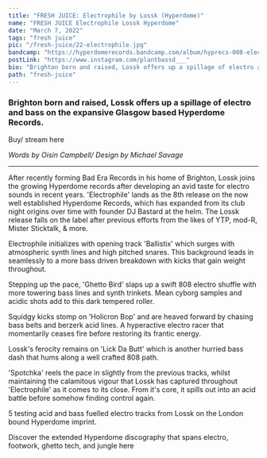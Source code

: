 ---
title: "FRESH JUICE: Electrophile by Lossk (Hyperdome)"
name: "FRESH JUICE Electrophile Lossk Hyperdome"
date: "March 7, 2022"
tags: "fresh juice"
pic: "/fresh-juice/22-electrophile.jpg"
bandcamp: "https://hyperdomerecords.bandcamp.com/album/hyprecs-008-electrophile"
postLink: "https://www.instagram.com/plantbassd___"
bio: "Brighton born and raised, Lossk offers up a spillage of electro and bass on the expansive Glasgow based Hyperdome Records"
path: "fresh-juice"
---

### Brighton born and raised, Lossk offers up a spillage of electro and bass on the expansive Glasgow based Hyperdome Records.

Buy/ stream here <HoverLink url="hyperdomerecords.bandcamp.com/album/hyprecs-008-electrophile" external inline />

<Picture src="/fresh-juice/22-lossk.png" alt="Lossk album art" size={1200} />

<p className="smallText">
  <i>Words by Oisín Campbell/ Design by Michael Savage</i>
</p>
<hr />

After recently forming Bad Era Records in his home of Brighton, Lossk joins the growing Hyperdome records after developing an avid taste for electro sounds in recent years. 'Electrophile' lands as the 8th release on the now well established Hyperdome Records, which has expanded from its club night origins over time with founder DJ Bastard at the helm. The Lossk release falls on the label after previous efforts from the likes of YTP, mod-R, Mister Sticktalk, & more.

Electrophile initializes with opening track 'Ballistix' which surges with atmospheric synth lines and high pitched snares. This background leads in seamlessly to a more bass driven breakdown with kicks that gain weight throughout.

Stepping up the pace, 'Ghetto Bird' slaps up a swift 808 electro shuffle with more towering bass lines and synth trinkets. Mean cyborg samples and acidic shots add to this dark tempered roller.

<Picture src="/fresh-juice/22-hyperdome.jpg" alt="Hyperdome art" size={1200} />

Squidgy kicks stomp on 'Holicron Bop' and are heaved forward by chasing bass belts and berzerk acid lines. A hyperactive electro racer that momentarily ceases fire before restoring its frantic energy.

Lossk's ferocity remains on 'Lick Da Butt' which is another hurried bass dash that hums along a well crafted 808 path.

'Spotchka' reels the pace in slightly from the previous tracks, whilst maintaining the calamitous vigour that Lossk has captured throughout 'Electrophile' as it comes to its close. From it's core, it spills out into an acid battle before somehow finding control again.

5 testing acid and bass fuelled electro tracks from Lossk on the London bound Hyperdome imprint.

Discover the extended Hyperdome discography that spans electro, footwork, ghetto tech, and jungle here <HoverLink url="hyperdomerecords.bandcamp.com/music" external inline />
